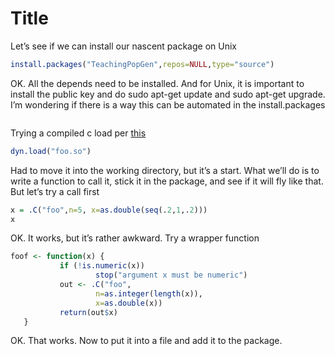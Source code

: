 Title
========================================================

Let's see if we can install our nascent package on Unix
```r
install.packages("TeachingPopGen",repos=NULL,type="source")
```

OK.  All the depends need to be installed.  And for Unix, it is important to install the public key and do sudo apt-get update and sudo apt-get upgrade.  I'm wondering if there is a way this can be automated in the install.packages 
```r

```

Trying a compiled c load per [this](http://users.stat.umn.edu/~geyer/rc/)
```r
dyn.load("foo.so")
```
Had to move it into the working directory, but it's a start.  What we'll do is to write a function to call it, stick it in the package, and see if it will fly like that.  But let's try a call first
```r
x = .C("foo",n=5, x=as.double(seq(.2,1,.2)))
x
```
OK.  It works, but it's rather awkward.  Try a wrapper function
```r
foof <- function(x) {
           if (!is.numeric(x))
                   stop("argument x must be numeric")
           out <- .C("foo",
                   n=as.integer(length(x)),
                   x=as.double(x))
           return(out$x)
   }
```
OK.  That works.  Now to put it into a file and add it to the package.  